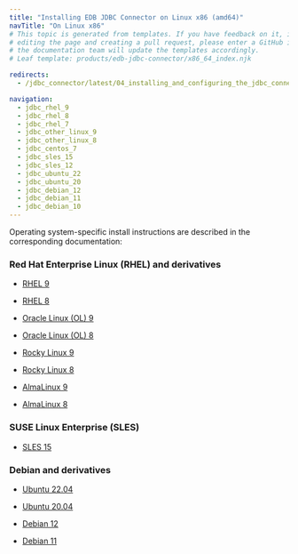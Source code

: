 ```yaml
---
title: "Installing EDB JDBC Connector on Linux x86 (amd64)"
navTitle: "On Linux x86"
# This topic is generated from templates. If you have feedback on it, instead of
# editing the page and creating a pull request, please enter a GitHub issue and
# the documentation team will update the templates accordingly.
# Leaf template: products/edb-jdbc-connector/x86_64_index.njk

redirects:
  - /jdbc_connector/latest/04_installing_and_configuring_the_jdbc_connector/01_installing_the_connector_with_an_rpm_package/x86_amd64/

navigation:
  - jdbc_rhel_9
  - jdbc_rhel_8
  - jdbc_rhel_7
  - jdbc_other_linux_9
  - jdbc_other_linux_8
  - jdbc_centos_7
  - jdbc_sles_15
  - jdbc_sles_12
  - jdbc_ubuntu_22
  - jdbc_ubuntu_20
  - jdbc_debian_12
  - jdbc_debian_11
  - jdbc_debian_10
---
```


Operating system-specific install instructions are described in the corresponding documentation:

### Red Hat Enterprise Linux (RHEL) and derivatives

- [RHEL 9](jdbc_rhel_9)

- [RHEL 8](jdbc_rhel_8)

- [Oracle Linux (OL) 9](jdbc_rhel_9)

- [Oracle Linux (OL) 8](jdbc_rhel_8)

- [Rocky Linux 9](jdbc_other_linux_9)

- [Rocky Linux 8](jdbc_other_linux_8)

- [AlmaLinux 9](jdbc_other_linux_9)

- [AlmaLinux 8](jdbc_other_linux_8)

### SUSE Linux Enterprise (SLES)

- [SLES 15](jdbc_sles_15)

### Debian and derivatives

- [Ubuntu 22.04](jdbc_ubuntu_22)

- [Ubuntu 20.04](jdbc_ubuntu_20)

- [Debian 12](jdbc_debian_12)

- [Debian 11](jdbc_debian_11)
